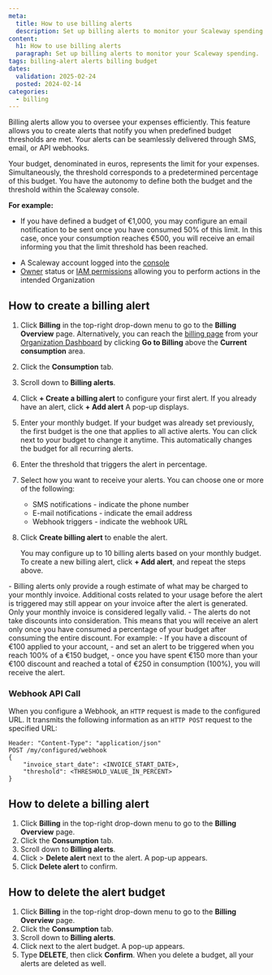 ```yaml
---
meta:
  title: How to use billing alerts
  description: Set up billing alerts to monitor your Scaleway spending.
content:
  h1: How to use billing alerts
  paragraph: Set up billing alerts to monitor your Scaleway spending.
tags: billing-alert alerts billing budget
dates:
  validation: 2025-02-24
  posted: 2024-02-14
categories:
  - billing
---
```



Billing alerts allow you to oversee your expenses efficiently. This feature allows you to create alerts that notify you when predefined budget thresholds are met. Your alerts can be seamlessly delivered through SMS, email, or API webhooks.

Your budget, denominated in euros, represents the limit for your expenses. Simultaneously, the threshold corresponds to a predetermined percentage of this budget. You have the autonomy to define both the budget and the threshold within the Scaleway console.

**For example:**

  - If you have defined a budget of €1,000, you may configure an email notification to be sent once you have consumed 50% of this limit. In this case, once your consumption reaches €500, you will receive an email informing you that the limit threshold has been reached.

<Requirements />

- A Scaleway account logged into the [console](https://console.scaleway.com)
- [Owner](/iam/concepts/#owner) status or [IAM permissions](/iam/concepts/#permission) allowing you to perform actions in the intended Organization

## How to create a billing alert

1. Click **Billing** in the top-right drop-down menu to go to the **Billing Overview** page.
    <Message type="tip">
      Alternatively, you can reach the [billing page](https://console.scaleway.com/billing/overview) from your [Organization Dashboard](https://console.scaleway.com/organization) by clicking **Go to Billing** above the **Current consumption** area.
    </Message>
2. Click the **Consumption** tab.
3. Scroll down to **Billing alerts**.
4. Click **+ Create a billing alert** to configure your first alert. If you already have an alert, click **+ Add alert** A pop-up displays.
5. Enter your monthly budget.
    <Message type="note">
      If your budget was already set previously, the first budget is the one that applies to all active alerts. You can click <Icon name="edit" /> next to your budget to change it anytime. This automatically changes the budget for all recurring alerts.
    </Message>
6. Enter the threshold that triggers the alert in percentage.
7. Select how you want to receive your alerts. You can choose one or more of the following:
    - SMS notifications - indicate the phone number
    - E-mail notifications - indicate the email address
    - Webhook triggers - indicate the webhook URL
6. Click **Create billing alert** to enable the alert.

    You may configure up to 10 billing alerts based on your monthly budget. To create a new billing alert, click **+ Add alert**, and repeat the steps above.

  <Message type="important">
    - Billing alerts only provide a rough estimate of what may be charged to your monthly invoice. Additional costs related to your usage before the alert is triggered may still appear on your invoice after the alert is generated. Only your monthly invoice is considered legally valid.
    - The alerts do not take discounts into consideration. This means that you will receive an alert only once you have consumed a percentage of your budget after consuming the entire discount.  For example:
        - If you have a discount of €100 applied to your account,
        - and set an alert to be triggered when you reach 100% of a €150 budget,
        - once you have spent €150 more than your €100 discount and reached a total of €250 in consumption (100%), you will receive the alert.
  </Message>

### Webhook API Call

When you configure a Webhook, an `HTTP` request is made to the configured URL. It transmits the following information as an `HTTP POST` request to the specified URL:

```
Header: "Content-Type": "application/json"
POST /my/configured/webhook
{
    "invoice_start_date": <INVOICE_START_DATE>,
    "threshold": <THRESHOLD_VALUE_IN_PERCENT>
}
```
## How to delete a billing alert

1. Click **Billing** in the top-right drop-down menu to go to the **Billing Overview** page.
2. Click the **Consumption** tab.
3. Scroll down to **Billing alerts**.
4. Click <Icon name="more" /> > **Delete alert** next to the alert. A pop-up appears.
5. Click **Delete alert** to confirm.

## How to delete the alert budget

1. Click **Billing** in the top-right drop-down menu to go to the **Billing Overview** page.
2. Click the **Consumption** tab.
3. Scroll down to **Billing alerts**.
4. Click <Icon name="delete" /> next to the alert budget. A pop-up appears.
5. Type **DELETE**, then click **Confirm**.
    <Message type="important">
      When you delete a budget, all your alerts are deleted as well.
    </Message>